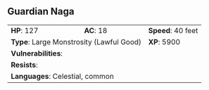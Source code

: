 ## Guardian Naga {#monster-guardian-naga}

```{=html}
<table class="table table-striped">
    <tbody>
        <tr>                    
            <td><b>HP</b>: 127</td>
            <td><b>AC</b>: 18</td>
            <td><b>Speed</b>: 40 feet</td>
        </tr>
        <tr>
            <td colspan="2"><b>Type</b>: Large Monstrosity (Lawful Good)</td>
            <td><b>XP</b>: 5900</td>
        </tr>
        <tr>
            <td colspan="3"><b>Vulnerabilities</b>: </td>
        </tr>
        <tr>
            <td colspan="3"><b>Resists</b>: </td>
        </tr>
        <tr>
            <td colspan="3"><b>Languages</b>: Celestial, common</td>
        </tr>
    </tbody>
</table>
```